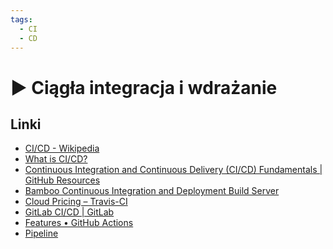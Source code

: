 ```yaml
---
tags:
  - CI
  - CD
---
```



# ▶️ Ciągła integracja i wdrażanie

<YouTubePlayer videoId="Mc2OLHrOLEo" />

## Linki

- [CI/CD - Wikipedia](https://en.wikipedia.org/wiki/CI/CD)
- [What is CI/CD?](https://www.redhat.com/en/topics/devops/what-is-ci-cd)
- [Continuous Integration and Continuous Delivery (CI/CD) Fundamentals | GitHub Resources](https://resources.github.com/ci-cd/)
- [Bamboo Continuous Integration and Deployment Build Server](https://www.atlassian.com/software/bamboo)
- [Cloud Pricing – Travis-CI](https://www.travis-ci.com/pricing-cloud)
- [GitLab CI/CD | GitLab](https://docs.gitlab.com/ee/ci/)
- [Features • GitHub Actions](https://github.com/features/actions)
- [Pipeline](https://www.jenkins.io/doc/book/pipeline/)
